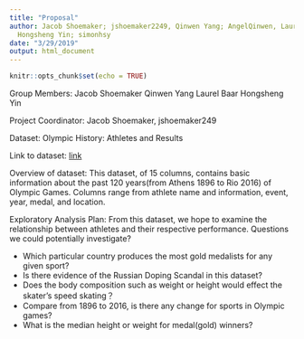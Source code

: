 ```yaml
---
title: "Proposal"
author: Jacob Shoemaker; jshoemaker2249, Qinwen Yang; AngelQinwen, Laurel Baar; ljbaar109,
  Hongsheng Yin; simonhsy
date: "3/29/2019"
output: html_document
---
```


```r
knitr::opts_chunk$set(echo = TRUE)
```

Group Members:
Jacob Shoemaker
Qinwen Yang
Laurel Baar
Hongsheng Yin

Project Coordinator: Jacob Shoemaker, jshoemaker249

Dataset: Olympic History: Athletes and Results

Link to dataset: [link](https://www.kaggle.com/heesoo37/120-years-of-olympic-history-athletes-and-results)

Overview of dataset: This dataset, of 15 columns, contains basic information about the past 120 years(from Athens 1896 to Rio 2016) of Olympic Games. Columns range from athlete name and information, event, year, medal, and location.


Exploratory Analysis Plan: From this dataset, we hope to examine the relationship between athletes and their respective performance. Questions we could potentially investigate?

- Which particular country produces the most gold medalists for any given sport?
- Is there evidence of the Russian Doping Scandal in this dataset?
- Does the body composition such as weight or height would effect the skater's speed skating？
- Compare from 1896 to 2016, is there any change for sports in Olympic games?
- What is the median height or weight for medal(gold) winners?




